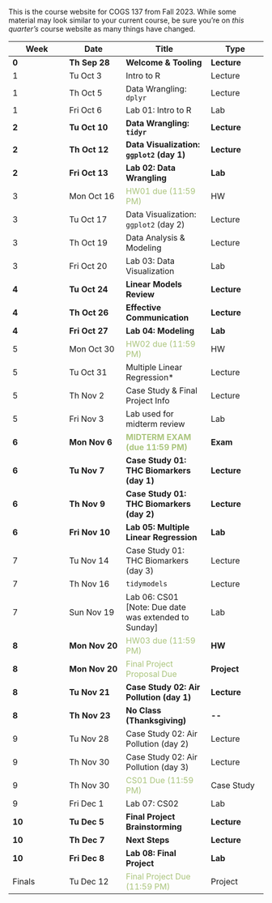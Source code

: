 ::: callout-warning
This is the course website for COGS 137 from Fall 2023. While some material may look similar to your current course, be sure you're on *this quarter's* course website as many things have changed.
:::

| Week   | Date           | Title                                                         | Type        |
|----------------|----------------|------------------------|----------------|
| **0**  | **Th Sep 28**  | **Welcome & Tooling**                                         | **Lecture** |
| 1      | Tu Oct 3       | Intro to R                                                    | Lecture     |
| 1      | Th Oct 5       | Data Wrangling: `dplyr`                                       | Lecture     |
| 1      | Fri Oct 6      | Lab 01: Intro to R                                            | Lab         |
| **2**  | **Tu Oct 10**  | **Data Wrangling: `tidyr`**                                   | **Lecture** |
| **2**  | **Th Oct 12**  | **Data Visualization: `ggplot2` (day 1)**                     | **Lecture** |
| **2**  | **Fri Oct 13** | **Lab 02: Data Wrangling**                                    | **Lab**     |
| 3      | Mon Oct 16     | <font color="#ABC57D">HW01 due (11:59 PM)</font>              | HW          |
| 3      | Tu Oct 17      | Data Visualization: `ggplot2` (day 2)                         | Lecture     |
| 3      | Th Oct 19      | Data Analysis & Modeling                                      | Lecture     |
| 3      | Fri Oct 20     | Lab 03: Data Visualization                                    | Lab         |
| **4**  | **Tu Oct 24**  | **Linear Models Review**                                      | **Lecture** |
| **4**  | **Th Oct 26**  | **Effective Communication**                                   | **Lecture** |
| **4**  | **Fri Oct 27** | **Lab 04: Modeling**                                          | **Lab**     |
| 5      | Mon Oct 30     | <font color="#ABC57D">HW02 due (11:59 PM)</font>              | HW          |
| 5      | Tu Oct 31      | Multiple Linear Regression\*                                  | Lecture     |
| 5      | Th Nov 2       | Case Study & Final Project Info                               | Lecture     |
| 5      | Fri Nov 3      | Lab used for midterm review                                   | Lab         |
| **6**  | **Mon Nov 6**  | <font color="#ABC57D">**MIDTERM EXAM (due 11:59 PM)** </font> | **Exam**    |
| **6**  | **Tu Nov 7**   | **Case Study 01: THC Biomarkers (day 1)**                     | **Lecture** |
| **6**  | **Th Nov 9**   | **Case Study 01: THC Biomarkers (day 2)**                     | **Lecture** |
| **6**  | **Fri Nov 10** | **Lab 05: Multiple Linear Regression**                        | **Lab**     |
| 7      | Tu Nov 14      | Case Study 01: THC Biomarkers (day 3)                         | Lecture     |
| 7      | Th Nov 16      | `tidymodels`                                                  | Lecture     |
| 7      | Sun Nov 19     | Lab 06: CS01 \[Note: Due date was extended to Sunday\]        | Lab         |
| **8**  | **Mon Nov 20** | <font color="#ABC57D">HW03 due (11:59 PM)</font>              | **HW**      |
| **8**  | **Mon Nov 20** | <font color="#ABC57D">Final Project Proposal Due</font>       | **Project** |
| **8**  | **Tu Nov 21**  | **Case Study 02: Air Pollution (day 1)**                      | **Lecture** |
| **8**  | **Th Nov 23**  | **No Class (Thanksgiving)**                                   | **\--**     |
| 9      | Tu Nov 28      | Case Study 02: Air Pollution (day 2)                          | Lecture     |
| 9      | Th Nov 30      | Case Study 02: Air Pollution (day 3)                          | Lecture     |
| 9      | Th Nov 30      | <font color="#ABC57D">CS01 Due (11:59 PM)</font>              | Case Study  |
| 9      | Fri Dec 1      | Lab 07: CS02                                                  | Lab         |
| **10** | **Tu Dec 5**   | **Final Project Brainstorming**                               | **Lecture** |
| **10** | **Th Dec 7**   | **Next Steps**                                                | **Lecture** |
| **10** | **Fri Dec 8**  | **Lab 08: Final Project**                                     | **Lab**     |
| Finals | Tu Dec 12      | <font color="#ABC57D">Final Project Due (11:59 PM)</font>     | Project     |
